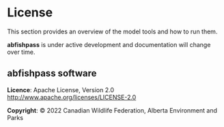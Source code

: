 # License

This section provides an overview of the model tools and how to run them.

:::{.callout-note}
**abfishpass** is under active development and documentation will change over time.
:::

## abfishpass software {.unnumbered}

**Licence**: Apache License, Version 2.0 [http://www.apache.org/licenses/LICENSE-2.0](http://www.apache.org/licenses/LICENSE-2.0)

**Copyright**: &copy; 2022 Canadian Wildlife Federation, Alberta Environment and Parks
